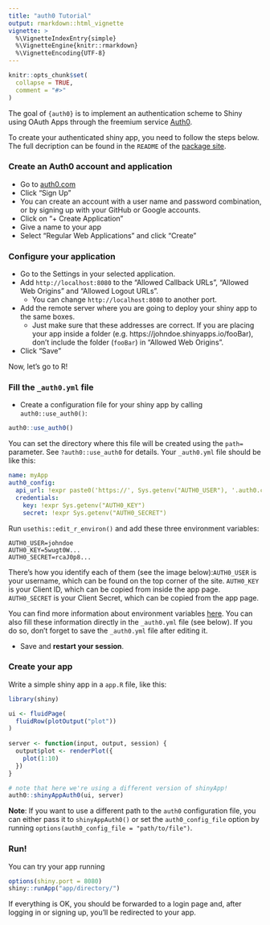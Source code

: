 ---
title: "auth0 Tutorial"
output: rmarkdown::html_vignette
vignette: >
  %\VignetteIndexEntry{simple}
  %\VignetteEngine{knitr::rmarkdown}
  %\VignetteEncoding{UTF-8}
---

```{r, include = FALSE}
knitr::opts_chunk$set(
  collapse = TRUE,
  comment = "#>"
)
```

The goal of `{auth0}` is to implement an authentication scheme to Shiny using OAuth Apps through the freemium service [Auth0](https://auth0.com).

To create your authenticated shiny app, you need to follow the steps below. The full decription can be found in the `README` of the [package site](https://curso-r.github.io/auth0/).

### Create an Auth0 account and application

- Go to [auth0.com](https://auth0.com)
- Click "Sign Up"
- You can create an account with a user name and password combination, or by signing up with your GitHub or Google accounts.
- Click on "+ Create Application"
- Give a name to your app
- Select "Regular Web Applications" and click "Create"

### Configure your application

- Go to the Settings in your selected application. 
- Add `http://localhost:8080` to the "Allowed Callback URLs", "Allowed Web Origins" and "Allowed Logout URLs".
    - You can change `http://localhost:8080` to another port.
- Add the remote server where you are going to deploy your shiny app to the same boxes.
    - Just make sure that these addresses are correct. If you are placing your app inside a folder (e.g. https://johndoe.shinyapps.io/fooBar), don't include the folder (`fooBar`) in "Allowed Web Origins".
- Click "Save"

Now, let's go to R!

### Fill the `_auth0.yml` file

- Create a configuration file for your shiny app by calling `auth0::use_auth0()`:

```r
auth0::use_auth0()
```

You can set the directory where this file will be created using the `path=` parameter. See `?auth0::use_auth0` for details. Your `_auth0.yml` file should be like this:


```yml
name: myApp
auth0_config:
  api_url: !expr paste0('https://', Sys.getenv("AUTH0_USER"), '.auth0.com')
  credentials:
    key: !expr Sys.getenv("AUTH0_KEY")
    secret: !expr Sys.getenv("AUTH0_SECRET")
```

Run `usethis::edit_r_environ()` and add these three environment variables:

```
AUTH0_USER=johndoe
AUTH0_KEY=5wugt0W...
AUTH0_SECRET=rcaJ0p8...
```

There's how you identify each of them (see the image below):`AUTH0_USER` is your username, which can be found on the top corner of the site. `AUTH0_KEY` is your Client ID, which can be copied from inside the app page. `AUTH0_SECRET` is your Client Secret, which can be copied from the app page.

You can find more information about environment variables [here](https://csgillespie.github.io/efficientR/set-up.html#renviron). You can also fill these information directly in the `_auth0.yml` file (see below). If you do so, don't forget to save the `_auth0.yml` file after editing it.

- Save and **restart your session**.

### Create your app

Write a simple shiny app in a `app.R` file, like this:

```r
library(shiny)

ui <- fluidPage(
  fluidRow(plotOutput("plot"))
)
  
server <- function(input, output, session) {
  output$plot <- renderPlot({
    plot(1:10)
  })
}

# note that here we're using a different version of shinyApp!
auth0::shinyAppAuth0(ui, server)
```

**Note**: If you want to use a different path to the `auth0` configuration file, you can either pass it to `shinyAppAuth0()` or set the `auth0_config_file` option by running `options(auth0_config_file = "path/to/file")`.

### Run!

You can try your app running

```r
options(shiny.port = 8080)
shiny::runApp("app/directory/")
```

If everything is OK, you should be forwarded to a login page and, after logging in or signing up, you'll be redirected to your app.
